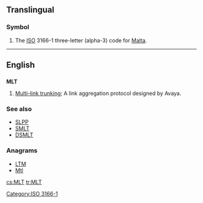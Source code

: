 ==Translingual==

===Symbol===
{{head|mul|symbol}}
# The [[ISO]] 3166-1 three-letter (alpha-3) code for [[Malta]].

[[Category:ISO 3166-1]]
----
==English==

==={{initialism-old|en}}===
'''MLT'''

# {{computing}} [[w:Multi-link trunking|Multi-link trunking]]; A link aggregation protocol designed by Avaya.

===See also===
* [[SLPP]]
* [[SMLT]]
* [[DSMLT]]

===Anagrams===
* [[LTM#English|LTM]]
* [[Mtl#English|Mtl]]

[[cs:MLT]]
[[tr:MLT]]